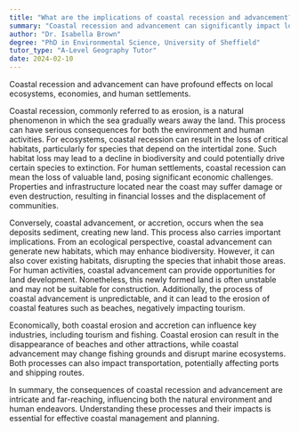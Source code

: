 ```yaml
---
title: "What are the implications of coastal recession and advancement?"
summary: "Coastal recession and advancement can significantly impact local ecosystems, economies, and human settlements."
author: "Dr. Isabella Brown"
degree: "PhD in Environmental Science, University of Sheffield"
tutor_type: "A-Level Geography Tutor"
date: 2024-02-10
---
```


Coastal recession and advancement can have profound effects on local ecosystems, economies, and human settlements.

Coastal recession, commonly referred to as erosion, is a natural phenomenon in which the sea gradually wears away the land. This process can have serious consequences for both the environment and human activities. For ecosystems, coastal recession can result in the loss of critical habitats, particularly for species that depend on the intertidal zone. Such habitat loss may lead to a decline in biodiversity and could potentially drive certain species to extinction. For human settlements, coastal recession can mean the loss of valuable land, posing significant economic challenges. Properties and infrastructure located near the coast may suffer damage or even destruction, resulting in financial losses and the displacement of communities.

Conversely, coastal advancement, or accretion, occurs when the sea deposits sediment, creating new land. This process also carries important implications. From an ecological perspective, coastal advancement can generate new habitats, which may enhance biodiversity. However, it can also cover existing habitats, disrupting the species that inhabit those areas. For human activities, coastal advancement can provide opportunities for land development. Nonetheless, this newly formed land is often unstable and may not be suitable for construction. Additionally, the process of coastal advancement is unpredictable, and it can lead to the erosion of coastal features such as beaches, negatively impacting tourism.

Economically, both coastal erosion and accretion can influence key industries, including tourism and fishing. Coastal erosion can result in the disappearance of beaches and other attractions, while coastal advancement may change fishing grounds and disrupt marine ecosystems. Both processes can also impact transportation, potentially affecting ports and shipping routes.

In summary, the consequences of coastal recession and advancement are intricate and far-reaching, influencing both the natural environment and human endeavors. Understanding these processes and their impacts is essential for effective coastal management and planning.
    